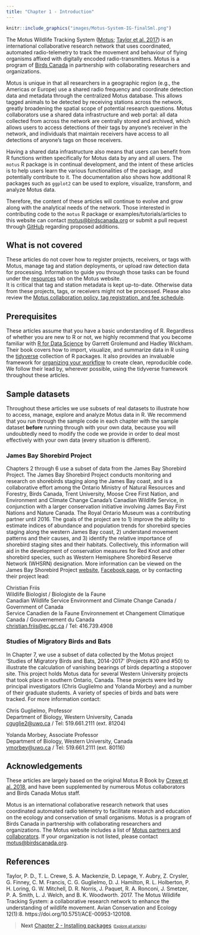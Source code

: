 ```yaml
---
title: "Chapter 1 - Introduction"
---
```


```r
knitr::include_graphics("images/Motus-System-IG-finalSml.png")
```


The Motus Wildlife Tracking System ([Motus](https://www.motus.org); [Taylor et al. 2017](#references)) is an international collaborative research network that uses coordinated, automated radio-telemetry to track the movement and behaviour of flying organisms affixed with digitally encoded radio-transmitters. 
Motus is a program of [Birds Canada](https://www.birdscanada.org) in partnership with collaborating researchers and organizations. 

Motus is unique in that all researchers in a geographic region (e.g., the Americas or Europe) use a shared radio frequency and coordinate detection data and metadata through the centralized Motus database. 
This allows tagged animals to be detected by receiving stations across the network, greatly broadening the spatial scope of potential research questions. 
Motus collaborators use a shared data infrastructure and web portal: all data collected from across the network are centrally stored and archived, which allows users to access detections of their tags by anyone's receiver in the network, and individuals that maintain receivers have access to all detections of anyone's tags on those receivers.

Having a shared data infrastructure also means that users can benefit from R functions written specifically for Motus data by any and all users. 
The `motus` R package is in continual development, and the intent of these articles is to help users learn the various functionalities of the package, and potentially contribute to it. 
The documentation also shows how additional R packages such as `ggplot2` can be used to explore, visualize, transform, and analyze Motus data. 

Therefore, the content of these articles will continue to evolve and grow along with the analytical needs of the network. 
Those interested in contributing code to the `motus` R package or examples/tutorials/articles to this website can contact <motus@birdscanada.org> or submit a pull request through [GitHub](https://github.com/MotusWTS/motus) regarding proposed additions.  

## What is not covered

These articles do not cover how to register projects, receivers, or tags with Motus, manage tag and station deployments, or upload raw detection data for processing.
Information to guide you through those tasks can be found under the [resources](https://motus.org/resources/) tab on the Motus website.  
It is critical that tag and station metadata is kept up-to-date. Otherwise data from these projects, tags, or receivers might not be processed. 
Please also review the [Motus collaboration policy, tag registration, and fee schedule](https://motus.org/policy/).

## Prerequisites

These articles assume that you have a basic understanding of R. 
Regardless of whether you are new to R or not, we highly recommend that you become familiar with [R for Data Science](https://r4ds.hadley.nz/) by Garrett Grolemund and Hadley Wickham. 
Their book covers how to import, visualize, and summarize data in R using the [tidyverse](https://www.tidyverse.org/) collection of R packages. 
It also provides an invaluable framework for [organizing your workflow](https://r4ds.hadley.nz/workflow-scripts#projects) to create clean, reproducible code. 
We follow their lead by, wherever possible, using the tidyverse framework throughout these articles.

## Sample datasets

Throughout these articles we use subsets of real datasets to illustrate how to access, manage, explore and analyze Motus data in R. 
We recommend that you run through the sample code in each chapter with the sample dataset **before** running through with your own data, because you will undoubtedly need to modify the code we provide in order to deal most effectively with your own data (every situation is different).

### James Bay Shorebird Project
Chapters 2 through 6 use a subset of data from the James Bay Shorebird Project. 
The James Bay Shorebird Project conducts monitoring and research on shorebirds staging along the James Bay coast, and is a collaborative effort among the Ontario Ministry of Natural Resources and Forestry, Birds Canada, Trent University, Moose Cree First Nation, and Environment and Climate Change Canada's Canadian Wildlife Service, in conjunction with a larger conservation initiative involving James Bay First Nations and Nature Canada. 
The Royal Ontario Museum was a contributing partner until 2016. 
The goals of the project are to 
1) improve the ability to estimate indices of abundance and population trends for shorebird species staging along the western James Bay coast, 
2) understand movement patterns and their causes, and 
3) identify the relative importance of shorebird staging sites and their habitats. Collectively, this information will aid in the development of conservation measures for Red Knot and other shorebird species, such as Western Hemisphere Shorebird Reserve Network (WHSRN) designation. 
More information can be viewed on the 
James Bay Shorebird Project [website](https://www.jamesbayshorebirdproject.com/), 
[Facebook page](https://www.facebook.com/jamesbayshorebirdproject/), 
or by contacting their project lead:

Christian Friis  
Wildlife Biologist / Biologiste de la Faune   
Canadian Wildlife Service Environment and Climate Change Canada / Government of Canada   
Service Canadien de la Faune Environnement et Changement Climatique Canada / Gouvernement du Canada  
<christian.friis@ec.gc.ca> / Tel: 416.739.4908

### Studies of Migratory Birds and Bats
In Chapter 7, we use a subset of data collected by the Motus project 'Studies of Migratory Birds and Bats, 2014-2017' (Projects #20 and #50) to illustrate the calculation of vanishing bearings of birds departing a stopover site. 
This project holds Motus data for several Western University projects that took place in southern Ontario, Canada. 
These projects were led by principal investigators (Chris Guglielmo and Yolanda Morbey) and a number of their graduate students. 
A variety of species of birds and bats were tracked. 
For more information contact:

Chris Guglielmo, Professor    
Department of Biology, Western University, Canada   
<cguglie2@uwo.ca> / Tel: 519.661.2111 (ext. 81204)

Yolanda Morbey, Associate Professor  
Department of Biology, Western University, Canada  
<ymorbey@uwo.ca> / Tel: 519.661.2111 (ext. 80116)

## Acknowledgements

These articles are largely based on the original Motus R Book by [Crewe et al. 2018](https://raw.githubusercontent.com/MotusWTS/motus/main/inst/extdata/MotusRBook2018-01.pdf), and have been supplemented by numerous Motus collaborators and Birds Canada Motus staff.

Motus is an international collaborative research network that uses coordinated automated radio telemetry to facilitate research and education on the ecology and conservation of small organisms. Motus is a program of Birds Canada in partnership with collaborating researchers and organizations. The Motus website includes a list of [Motus partners and collaborators](https://motus.org/data/partners). If your organization is not listed, please contact <motus@birdscanada.org>.

## References

Taylor, P. D., T. L. Crewe, S. A. Mackenzie, D. Lepage, Y. Aubry, Z. Crysler, G. Finney, C. M. Francis, C. G. Guglielmo, D. J. Hamilton, R. L. Holberton, P. H. Loring, G. W. Mitchell, D. R. Norris, J. Paquet, R. A. Ronconi, J. Smetzer, P. A. Smith, L. J. Welch, and B. K. Woodworth. 2017. The Motus Wildlife Tracking System: a collaborative research network to enhance the understanding of wildlife movement. Avian Conservation and Ecology 12(1):8. https://doi.org/10.5751/ACE-00953-120108.

> **Next** [Chapter 2 - Installing packages](02-installing-packages.html)
> <span style = "font-size: 70%">(<a href = "index.html">Explore all articles</a>)</span>
